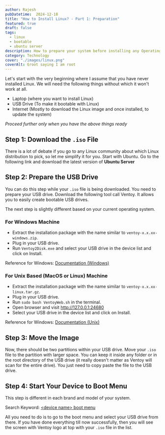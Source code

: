 ```yaml
---
author: Rajesh
pubDatetime:  2024-12-18
title: "How to Install Linux? - Part 1: Preparation"
featured: true
draft: false
tags:
  - linux
  - bootable
  - ubuntu server
description: How to prepare your system before installing any Operating System
category: Technology
cover: "./images/linux.png"
coverAlt: Groot saying I am root
---
```


Let's start with the very beginning where I assume that you have never installed Linux. We will need the following things without which it won't work at all.

- Laptop (where you want to install Linux)
- USB Drive (To make it bootable with Linux)
- Internet (Mostly to download the Linux image and once installed, to update the system)

*Proceed further only when you have the above things ready*

## Step 1: Download the `.iso` File

There is a lot of debate if you go to any Linux community about which Linux distribution to pick, so let me simplify it for you. Start with Ubuntu. Go to the following link and download the latest version of **Ubuntu Server**

<Card url="https://ubuntu.com/download/server" />

## Step 2: Prepare the USB Drive

You can do this step while your `.iso` file is being downloaded. You need to prepare your USB drive. Download the following tool call Ventoy. It allows you to easily create bootable USB drives. 

<Card url="https://www.ventoy.net/en/download.html" />

The next step is slightly different based on your current operating system.

### For Windows Machine

- Extract the installation package with the name similar to `ventoy-x.x.xx-windows.zip`.
- Plug in your USB drive.
- Run `Ventoy2Disk.exe` and select your USB drive in the device list and click on Install.

Reference for Windows: [Documentation (Windows)](https://www.ventoy.net/en/doc_start.html)

### For Unix Based (MacOS or Linux) Machine

- Extract the installation package with the name similar to `ventoy-x.x.xx-linux.tar.gz`.
- Plug in your USB drive.
- Run `sudo bash VentoyWeb.sh` in the terminal.
- Open browser and visit http://127.0.0.1:24680
- Select your USB drive in the device list and click on Install.

Reference for Windows: [Documentation (Unix)](https://www.ventoy.net/en/doc_linux_webui.html)

## Step 3: Move the Image

Now, there should be two partitions within your USB drive. Move your `.iso` file to the partition with larger space. You can keep it inside any folder or in the root directory of the USB drive (it really doesn't matter as Ventoy will scan for the entire drive). You just need to copy paste the file to the USB drive.

## Step 4: Start Your Device to Boot Menu

This step is different in each brand and model of your system. 

Search Keyword: [\<device name> boot menu](https://www.google.com/search?q=%3Cdevice+name%3E+boot+menu)

All you need to do is to go to the boot menu and select your USB drive from there. If you have done everything till now successfully, then you will see the screen with Ventoy logo at top with your `.iso` file in the list.